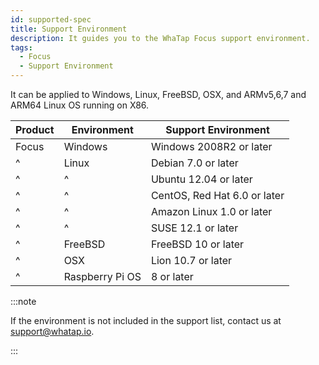 ```yaml
---
id: supported-spec
title: Support Environment
description: It guides you to the WhaTap Focus support environment.
tags:
  - Focus
  - Support Environment
---
```


It can be applied to Windows, Linux, FreeBSD, OSX, and ARMv5,6,7 and ARM64 Linux OS running on X86. 

| Product | Environment     | Support Environment          |
| ------- | --------------- | ---------------------------- |
| Focus   | Windows         | Windows 2008R2 or later      |
| ^       | Linux           | Debian 7.0 or later          |
| ^       | ^               | Ubuntu 12.04 or later        |
| ^       | ^               | CentOS, Red Hat 6.0 or later |
| ^       | ^               | Amazon Linux 1.0 or later    |
| ^       | ^               | SUSE 12.1 or later           |
| ^       | FreeBSD         | FreeBSD 10 or later          |
| ^       | OSX             | Lion 10.7 or later           |
| ^       | Raspberry Pi OS | 8 or later                   |

:::note

If the environment is not included in the support list, contact us at support@whatap.io.

:::
